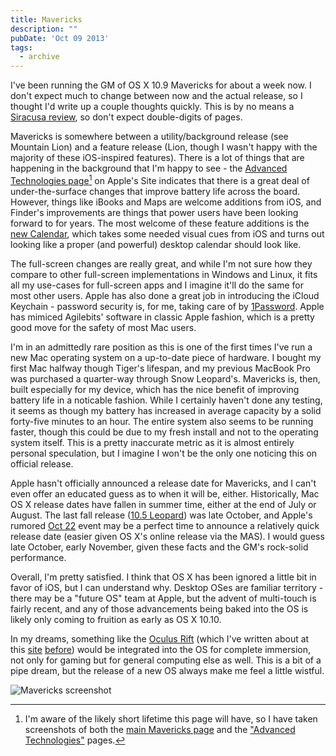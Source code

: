```yaml
---
title: Mavericks
description: ""
pubDate: 'Oct 09 2013'
tags:
  - archive
---
```



I've been running the GM of OS X 10.9 Mavericks for about a week now. I don't
expect much to change between now and the actual release, so I thought I'd
write up a couple thoughts quickly. This is by no means a [Siracusa
review][sr], so don't expect double-digits of pages.

Mavericks is somewhere between a utility/background release (see Mountain Lion)
and a feature release (Lion, though I wasn't happy with the majority of these
iOS-inspired features). There is a lot of things that are happening in the
background that I'm happy to see - the [Advanced
Technologies
page](http://www.apple.com/osx/preview/advanced-technologies.html)[^1]
on Apple's Site indicates that there is a great deal of under-the-surface
changes that improve battery life across the board. However, things like iBooks
and Maps are welcome additions from iOS, and Finder's improvements are things
that power users have been looking forward to for years. The most welcome of
these feature additions is the [new
Calendar](http://www.apple.com/osx/preview/#calendar), which takes some needed
visual cues from iOS and turns out looking like a proper (and powerful) desktop
calendar should look like.

The full-screen changes are really great, and while I'm not sure how they
compare to other full-screen implementations in Windows and Linux, it fits all my
use-cases for full-screen apps and I imagine it'll do the same for most other
users. Apple has also done a great job in introducing the iCloud Keychain - password
security is, for me, taking care of by [1Password](https://agilebits.com/onepassword).
Apple has mimiced Agilebits' software in classic Apple fashion, which is
a pretty good move for the safety of most Mac users.

I'm in an admittedly rare position as this is one of the first times I've run
a new Mac operating system on a up-to-date piece of hardware. I bought my first
Mac halfway though Tiger's lifespan, and my previous MacBook Pro was purchased
a quarter-way through Snow Leopard's. Mavericks is, then, built especially for
my device, which has the nice benefit of improving battery life in a noticable
fashion. While I certainly haven't done any testing, it seems as though my
battery has increased in average capacity by a solid forty-five minutes to an
hour. The entire system also seems to be running faster, though this could be
due to my fresh install and not to the operating system itself. This is
a pretty inaccurate metric as it is almost entirely personal speculation,
but I imagine I won't be the only one noticing this on official release.

Apple hasn't officially announced a release date for Mavericks, and I can't
even offer an educated guess as to when it will be, either. Historically, Mac OS X
release dates have fallen in summer time, either at the end of July or August.
The last fall release ([10.5
Leopard](http://en.wikipedia.org/wiki/Mac_OS_X_Leopard)) was late October, and
Apple's rumored [Oct
22](http://www.usatoday.com/story/tech/2013/10/08/apple-ipad-oct-22/2947433/)
event may be a perfect time to announce a relatively quick release date (easier
given OS X's online release via the MAS). I would guess late October, early
November, given these facts and the GM's rock-solid performance.

Overall, I'm pretty satisfied. I think that OS X has been ignored a little bit
in favor of iOS, but I can understand why.
Desktop OSes are familiar territory - there may be a "future OS" team at Apple,
but the advent of multi-touch is fairly recent, and any of those advancements
being baked into the OS is likely only coming to fruition as early as OS
X 10.10.

In my dreams, something like the [Oculus Rift](http://www.oculusvr.com/) (which
I've written about at this
[site](https://kristianfreeman.com/oculus-and-new-gaming/)
[before](https://kristianfreeman.com/the-oculus-in-the-source-engine/)) would
be integrated into the OS for complete immersion, not only for gaming but for
general computing else as well. This is a bit of a pipe dream, but the release
of a new OS always make me feel a little wistful.

![Mavericks screenshot](/images/mavericksscreen.png)

[sr]: http://arstechnica.com/apple/2012/07/os-x-10-8/

[^1]: I'm aware of the likely short lifetime this page will have, so I have taken screenshots of both the [main Mavericks page](/images/mavericks.png) and the ["Advanced Technologies"](/images/mavericksadvanced.png) pages.
